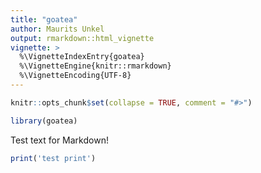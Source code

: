 ```yaml
---
title: "goatea"
author: Maurits Unkel
output: rmarkdown::html_vignette
vignette: >
  %\VignetteIndexEntry{goatea}
  %\VignetteEngine{knitr::rmarkdown}
  %\VignetteEncoding{UTF-8}
---
```


```r
knitr::opts_chunk$set(collapse = TRUE, comment = "#>")
```

```r
library(goatea)
```

Test text for Markdown! 

```r
print('test print')
```